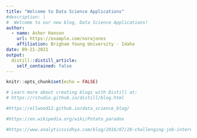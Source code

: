 ```yaml
---
title: "Welcome to Data Science Applications"
#description: |
#  Welcome to our new blog, Data Science Applications!
author:
  - name: Asher Hanson 
    url: https://example.com/norajones
    affiliation: Brigham Young University - Idaho
date: 09-21-2021
output:
  distill::distill_article:
    self_contained: false
---
```


```r
knitr::opts_chunk$set(echo = FALSE)

# Learn more about creating blogs with Distill at:
# https://rstudio.github.io/distill/blog.html

#https://ellwood12.github.io/data_science_blog/

#https://en.wikipedia.org/wiki/Potato_paradox

#https://www.analyticsvidhya.com/blog/2016/07/20-challenging-job-interview-puzzles-which-every-analyst-solve-atleast/

```

```r

```






